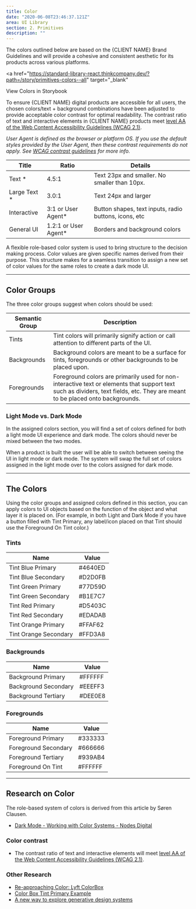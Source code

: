 ```yaml
---
title: Color
date: "2020-06-08T23:46:37.121Z"
area: UI Library
section: 2. Primitives
description: ""
---
```


The colors outlined below are based on the {CLIENT NAME} Brand Guidelines and will provide a cohesive and consistent aesthetic for its products across various platforms.

<a
  href="https://standard-library-react.thinkcompany.dev/?path=/story/primitives-colors--all"
  target="_blank"
>
  View Colors in Storybook
</a>

To ensure {CLIENT NAME} digital products are accessible for all users, the chosen colors/text + background combinations have been adjusted to provide acceptable color contrast for optimal readability. The contrast ratio of text and interactive elements in {CLIENT NAME} products meet [level AA of the Web Content Accessibility Guidelines (WCAG 2.1)](https://www.w3.org/TR/WCAG21/#contrast-minimum).

_User Agent is defined as the browser or platform OS. If you use the default styles provided by the User Agent, then these contrast requirements do not apply. See [WCAG contrast guidelines](https://webaim.org/articles/contrast/#sc143) for more info._

| Title         | Ratio                 | Details                                               |
| ------------- | --------------------- | ----------------------------------------------------- |
| Text \*       | 4.5:1                 | Text 23px and smaller. No smaller than 10px.          |
| Large Text \* | 3.0:1                 | Text 24px and larger                                  |
| Interactive   | 3:1 or User Agent\*   | Button shapes, text inputs, radio buttons, icons, etc |
| General UI    | 1.2:1 or User Agent\* | Borders and background colors                         |

A flexible role-based color system is used to bring structure to the decision making process. Color values are given specific names derived from their purpose. This structure makes for a seamless transition to assign a new set of color values for the same roles to create a dark mode UI.

---

## Color Groups

The three color groups suggest when colors should be used:

| Semantic Group | Description                                                                                                                                                                   |
| -------------- | ----------------------------------------------------------------------------------------------------------------------------------------------------------------------------- |
| Tints          | Tint colors will primarily signify action or call attention to different parts of the UI.                                                                                     |
| Backgrounds    | Background colors are meant to be a surface for tints, foregrounds or other backgrounds to be placed upon.                                                                    |
| Foregrounds    | Foreground colors are primarily used for non-interactive text or elements that support text such as dividers, text fields, etc. They are meant to be placed onto backgrounds. |

### Light Mode vs. Dark Mode

In the assigned colors section, you will find a set of colors defined for both a light mode UI experience and dark mode. The colors should never be mixed between the two modes.

When a product is built the user will be able to switch between seeing the UI in light mode or dark mode. The system will swap the full set of colors assigned in the light mode over to the colors assigned for dark mode.

---

## The Colors

Using the color groups and assigned colors defined in this section, you can apply colors to UI objects based on the function of the object and what layer it is placed on. (For example, in both Light and Dark Mode if you have a button filled with Tint Primary, any label/icon placed on that Tint should use the Foreground On Tint color.)

### Tints

| Name                  | Value   |
| --------------------- | ------- |
| Tint Blue Primary     | #4640ED |
| Tint Blue Secondary   | #D2D0FB |
| Tint Green Primary    | #77D59D |
| Tint Green Secondary  | #B1E7C7 |
| Tint Red Primary      | #D5403C |
| Tint Red Secondary    | #EDADAB |
| Tint Orange Primary   | #FFAF62 |
| Tint Orange Secondary | #FFD3A8 |

### Backgrounds

| Name                 | Value   |
| -------------------- | ------- |
| Background Primary   | #FFFFFF |
| Background Secondary | #EEEFF3 |
| Background Tertiary  | #DEE0E8 |

### Foregrounds

| Name                 | Value   |
| -------------------- | ------- |
| Foreground Primary   | #333333 |
| Foreground Secondary | #666666 |
| Foreground Tertiary  | #939AB4 |
| Foreground On Tint   | #FFFFFF |

---

## Research on Color

The role-based system of colors is derived from this article by Søren Clausen.

- [Dark Mode - Working with Color Systems - Nodes Digital](https://medium.com/nodesdigital/dark-mode-working-with-color-systems-e73aeab8dbae)

### Color contrast

- The contrast ratio of text and interactive elements will meet [level AA of the Web Content Accessibility Guidelines (WCAG 2.1)](https://www.w3.org/TR/WCAG21/#contrast-minimum).

### Other Research

- [Re-approaching Color: Lyft ColorBox](https://design.lyft.com/re-approaching-color-9e604ba22c88)
- [Color Box Tint Primary Example](https://www.colorbox.io/#steps=5#hue_start=175#hue_end=129#hue_curve=easeInQuad#sat_start=91#sat_end=6#sat_curve=easeOutQuad#sat_rate=130#lum_start=26#lum_end=100#lum_curve=easeOutQuad#lock_hex=067D71#minor_steps_map=none)
- [A new way to explore generative design systems](https://components.ai/color-scale)
